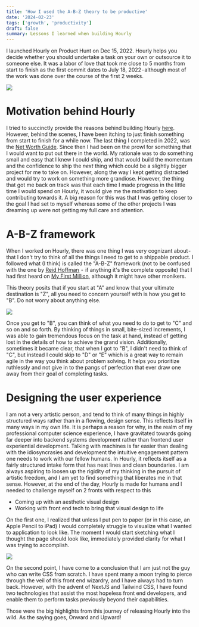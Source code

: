 ```yaml
---
title: 'How I used the A-B-Z theory to be productive'
date: '2024-02-23'
tags: ['growth', 'productivity']
draft: false
summary: Lessons I learned when building Hourly
---
```


I launched Hourly on Product Hunt on Dec 15, 2022. Hourly helps you decide whether you should undertake a task on your own or outsource it to someone else. It was a labor of love that took me close to 5 months from start to finish as the first commit dates to July 18, 2022 - although most of the work was done over the course of the first 2 weeks.

![](/static/images/abz-github.png)

# Motivation behind Hourly

I tried to succinctly provide the reasons behind building Hourly [here](https://medium.com/@arjunrao87/introducing-hourly-59d5649a1cef). However, behind the scenes, I have been itching to just finish something from start to finish for a while now. The last thing I completed in 2022, was the [Net Worth Guide](https://arjunrao87.gumroad.com/l/ultimate-net-worth-guide). Since then I had been on the prowl for something that I would want to put out there in the world. My rationale was to do something small and easy that I knew I could ship, and that would build the momentum and the confidence to ship the _next_ thing which could be a slightly bigger project for me to take on. However, along the way I kept getting distracted and would try to work on something more grandiose. However, the thing that got me back on track was that each time I made progress in the little time I would spend on Hourly, it would give me the motivation to keep contributing towards it. A big reason for this was that I was getting closer to the goal I had set to myself whereas some of the other projects I was dreaming up were not getting my full care and attention.

# A-B-Z framework

When I worked on Hourly, there was one thing I was very cognizant about - that I don't try to think of all the things I need to get to a shippable product. I followed what (I think) is called the "A-B-Z" framework (not to be confused with the one by [Reid Hoffman ](https://greylock.com/greymatter/reid-hoffman-abzplanning/) -  if anything it's the complete opposite) that I had first heard on [My First Million](https://www.mfmpod.com/10x-employees-the-abz-framework-secret-job-interviews-and-side-hustle-generators-with-steph-smith/), although it might have other monikers.

This theory posits that if you start at "A" and know that your ultimate destination is "Z", all you need to concern yourself with is how you get to "B". Do not worry about anything else.

![](/static/images/abz-model.png)

Once you get to "B", you can think of what you need to do to get to "C" and so on and so forth. By thinking of things in small, bite-sized increments, I was able to gain tremendous focus on the task at hand, instead of getting lost in the details of how to achieve the grand vision. Additionally, sometimes it became clear, that when I got to "B", I didn't need to think of "C", but instead I could skip to "D" or "E" which is a great way to remain agile in the way you think about problem solving. It helps you prioritize ruthlessly and not give in to the pangs of perfection that ever draw one away from their goal of completing tasks.

# Designing the user experience

I am not a very artistic person, and tend to think of many things in highly structured ways rather than in a flowing, design sense. This reflects itself in many ways in my own life. It is perhaps a reason for why, in the realm of my professional computer science experience, I have gravitated towards going far deeper into backend systems development rather than frontend user experiential development. Talking with machines is far easier than dealing with the idiosyncrasies and development the intuitive engagement pattern one needs to work with our fellow humans. In Hourly, it reflects itself as a fairly structured intake form that has neat lines and clean boundaries. I am always aspiring to loosen up the rigidity of my thinking in the pursuit of artistic freedom, and I am yet to find something that liberates me in that sense. However, at the end of the day, Hourly is made for humans and I needed to challenge myself on 2 fronts with respect to this

- Coming up with an aesthetic visual design
- Working with front end tech to bring that visual design to life

On the first one, I realized that unless I put pen to paper (or in this case, an Apple Pencil to iPad) I would completely struggle to visualize what I wanted to application to look like. The moment I would start sketching what I thought the page should look like, immediately provided clarity for what I was trying to accomplish.

![](/static/images/abz-mock.png)

On the second point, I have come to a conclusion that I am just not the guy who can write CSS from scratch. I have spent many a moon trying to pierce through the veil of this front end wizardry, and I have always had to turn back. However, with the advent of NextJS and Tailwind CSS, I have found two technologies that assist the most hopeless front end developers, and enable them to perform tasks previously beyond their capabilities.

Those were the big highlights from this journey of releasing Hourly into the wild. As the saying goes, Onward and Upward!

